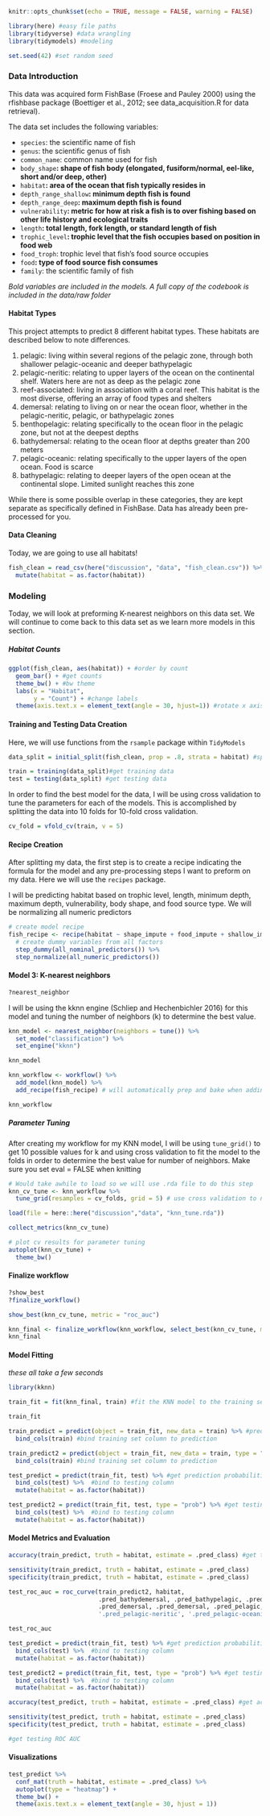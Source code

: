 ```r
knitr::opts_chunk$set(echo = TRUE, message = FALSE, warning = FALSE)

library(here) #easy file paths
library(tidyverse) #data wrangling
library(tidymodels) #modeling

set.seed(42) #set random seed
```

### Data Introduction

This data was acquired form FishBase (Froese and Pauley 2000) using the rfishbase package (Boettiger et al., 2012; see data_acquisition.R for data retrieval). 

The data set includes the following variables:

* `species`: the scientific name of fish 
* `genus`: the scientific genus of fish
* `common_name`: common name used for fish
* `body_shape`**: shape of fish body (elongated, fusiform/normal, eel-like, short and/or deep, other)**
* `habitat`**: area of the ocean that fish typically resides in **
* `depth_range_shallow`**: minimum depth fish is found**
* `depth_range_deep`**: maximum depth fish is found**
* `vulnerability`**: metric for how at risk a fish is to over fishing based on other life history and ecological traits**
* `length`**: total length, fork length, or standard length of fish**
* `trophic_level`**: trophic level that the fish occupies based on position in food web **
* `food_troph`: trophic level that fish's food source occupies
* `food`**: type of food source fish consumes **
* `family`: the scientific family of fish

*Bold variables are included in the models. A full copy of the codebook is included in the data/raw folder*

#### Habitat Types 

This project attempts to predict 8 different habitat types. These habitats are described below to note differences.

1. pelagic: living within several regions of the pelagic zone, through both shallower pelagic-oceanic and deeper bathypelagic
2. pelagic-neritic: relating to upper layers of the ocean on the continental shelf. Waters here are not as deep as the pelagic zone
3. reef-associated: living in association with a coral reef. This habitat is the most diverse, offering an array of food types and shelters
4. demersal: relating to living on or near the ocean floor, whether in the pelagic-neritic, pelagic, or bathypelagic zones   
5. benthopelagic: relating specifically to the ocean floor in the pelagic zone, but not at the deepest depths
6. bathydemersal: relating to the ocean floor at depths greater than 200 meters
7. pelagic-oceanic: relating specifically to the upper layers of the open ocean. Food is scarce
8. bathypelagic: relating to deeper layers of the open ocean at the continental slope. Limited sunlight reaches this zone

While there is some possible overlap in these categories, they are kept separate as specifically defined in FishBase. Data has already been pre-processed for you. 

#### Data Cleaning

Today, we are going to use all habitats!

```r

fish_clean = read_csv(here("discussion", "data", "fish_clean.csv")) %>% 
  mutate(habitat = as.factor(habitat))

```

### Modeling

Today, we will look at preforming K-nearest neighbors on this data set. We will continue to come back to this data set as we learn more models in this section.

##### Habitat Counts

```r

ggplot(fish_clean, aes(habitat)) + #order by count
  geom_bar() + #get counts
  theme_bw() + #bw theme
  labs(x = "Habitat",
       y = "Count") + #change labels
  theme(axis.text.x = element_text(angle = 30, hjust=1)) #rotate x axis labels
```

#### Training and Testing Data Creation

Here, we will use functions from the `rsample` package within `TidyModels`

```r
data_split = initial_split(fish_clean, prop = .8, strata = habitat) #split data stratified by survived

train = training(data_split)#get training data
test = testing(data_split) #get testing data
```

In order to find the best model for the data, I will be using cross validation to tune the parameters for each of the models. This is accomplished by splitting the data into 10 folds for 10-fold cross validation.

```r
cv_fold = vfold_cv(train, v = 5)
```

#### Recipe Creation

After splitting my data, the first step is to create a recipe indicating the formula for the model and any pre-processing steps I want to preform on my data. Here we will use the `recipes` package.

I will be predicting habitat based on trophic level, length, minimum depth, maximum depth, vulnerability, body shape, and food source type. We will be normalizing all numeric predictors

```r
# create model recipe
fish_recipe <- recipe(habitat ~ shape_impute + food_impute + shallow_impute + deep_impute + vulnerability + length_impute + trophic_level_impute, data = train) %>%
  # create dummy variables from all factors
  step_dummy(all_nominal_predictors()) %>% 
  step_normalize(all_numeric_predictors())
```

#### Model 3: K-nearest neighbors

```r
?nearest_neighbor
```

I will be using the kknn engine (Schliep and Hechenbichler 2016) for this model and tuning the number of neighbors (k) to determine the best value.

```r
knn_model <- nearest_neighbor(neighbors = tune()) %>% 
  set_mode("classification") %>% 
  set_engine("kknn")

knn_model
```

```r
knn_workflow <- workflow() %>% 
  add_model(knn_model) %>% 
  add_recipe(fish_recipe) # will automatically prep and bake when adding to workflow

knn_workflow
```

##### Parameter Tuning

After creating my workflow for my KNN model, I will be using `tune_grid()` to get 10 possible values for k and using cross validation to fit the model to the folds in order to determine the best value for number of neighbors. Make sure you set eval = FALSE when knitting

```r
# Would take awhile to load so we will use .rda file to do this step
knn_cv_tune <- knn_workflow %>% 
  tune_grid(resamples = cv_folds, grid = 5) # use cross validation to nearest neighbors

```

```r
load(file = here::here("discussion","data", "knn_tune.rda"))
```


```r
collect_metrics(knn_cv_tune)
```

```r
# plot cv results for parameter tuning
autoplot(knn_cv_tune) +
  theme_bw()
```

#### Finalize workflow

```r
?show_best
?finalize_workflow()
```

```r
show_best(knn_cv_tune, metric = "roc_auc")

knn_final <- finalize_workflow(knn_workflow, select_best(knn_cv_tune, metric = "roc_auc"))
knn_final
```

#### Model Fitting

*these all take a few seconds*

```r
library(kknn)
```


```r
train_fit = fit(knn_final, train) #fit the KNN model to the training set

train_fit
```

```r
train_predict = predict(object = train_fit, new_data = train) %>% #predict the training set
  bind_cols(train) #bind training set column to prediction

train_predict2 = predict(object = train_fit, new_data = train, type = "prob") %>% #predict the training set
  bind_cols(train) #bind training set column to prediction
```

```r
test_predict = predict(train_fit, test) %>% #get prediction probabilities for test 
  bind_cols(test) %>%  #bind to testing column
  mutate(habitat = as.factor(habitat))

test_predict2 = predict(train_fit, test, type = "prob") %>% #get testing prediction
  bind_cols(test) %>%  #bind to testing column
  mutate(habitat = as.factor(habitat))
```

#### Model Metrics and Evaluation

```r
accuracy(train_predict, truth = habitat, estimate = .pred_class) #get training accuracy

sensitivity(train_predict, truth = habitat, estimate = .pred_class)
specificity(train_predict, truth = habitat, estimate = .pred_class)

test_roc_auc = roc_curve(train_predict2, habitat,
                         .pred_bathydemersal, .pred_bathypelagic, .pred_benthopelagic,
                         .pred_demersal, .pred_demersal, .pred_pelagic,
                         '.pred_pelagic-neritic', '.pred_pelagic-oceanic', '.pred_reef-associated')

test_roc_auc
```

```r
test_predict = predict(train_fit, test) %>% #get prediction probabilities for test 
  bind_cols(test) %>%  #bind to testing column
  mutate(habitat = as.factor(habitat))

test_predict2 = predict(train_fit, test, type = "prob") %>% #get testing prediction
  bind_cols(test) %>%  #bind to testing column
  mutate(habitat = as.factor(habitat))
```

```r
accuracy(test_predict, truth = habitat, estimate = .pred_class) #get accuracy of testing prediction

sensitivity(test_predict, truth = habitat, estimate = .pred_class)
specificity(test_predict, truth = habitat, estimate = .pred_class)

#get testing ROC AUC
```

#### Visualizations

```r

test_predict %>% 
  conf_mat(truth = habitat, estimate = .pred_class) %>% 
  autoplot(type = "heatmap") +
  theme_bw() +
  theme(axis.text.x = element_text(angle = 30, hjust = 1))

```

```r

```


